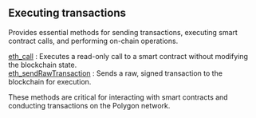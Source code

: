 
<Meta
  title="Polygon executing transactions info | dRPC"
/>

## Executing transactions

Provides essential methods for sending transactions, executing smart contract calls, and performing on-chain operations.

[eth_call](/polygon-api/executingtransactions/eth_call) : Executes a read-only call to a smart contract without modifying the blockchain state. \
[eth_sendRawTransaction](/polygon-api/executingtransactions/eth_sendRawTransaction) : Sends a raw, signed transaction to the blockchain for execution.

These methods are critical for interacting with smart contracts and conducting transactions on the Polygon network.

<Space h={16} />
<GetStarted />

